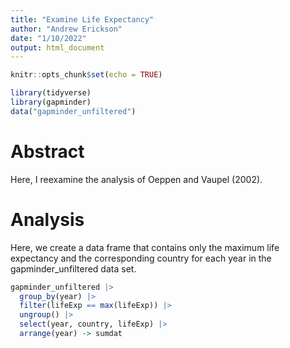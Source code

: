 ```yaml
---
title: "Examine Life Expectancy"
author: "Andrew Erickson"
date: "1/10/2022"
output: html_document
---
```


```r
knitr::opts_chunk$set(echo = TRUE)
```

```r
library(tidyverse)
library(gapminder)
data("gapminder_unfiltered")
```


# Abstract 

Here, I reexamine the analysis of Oeppen and Vaupel (2002). 

# Analysis 

Here, we create a data frame that contains only the maximum life expectancy and the corresponding country for each year in the gapminder_unfiltered data set. 

```r
gapminder_unfiltered |>
  group_by(year) |>
  filter(lifeExp == max(lifeExp)) |>
  ungroup() |>
  select(year, country, lifeExp) |>
  arrange(year) -> sumdat
```

